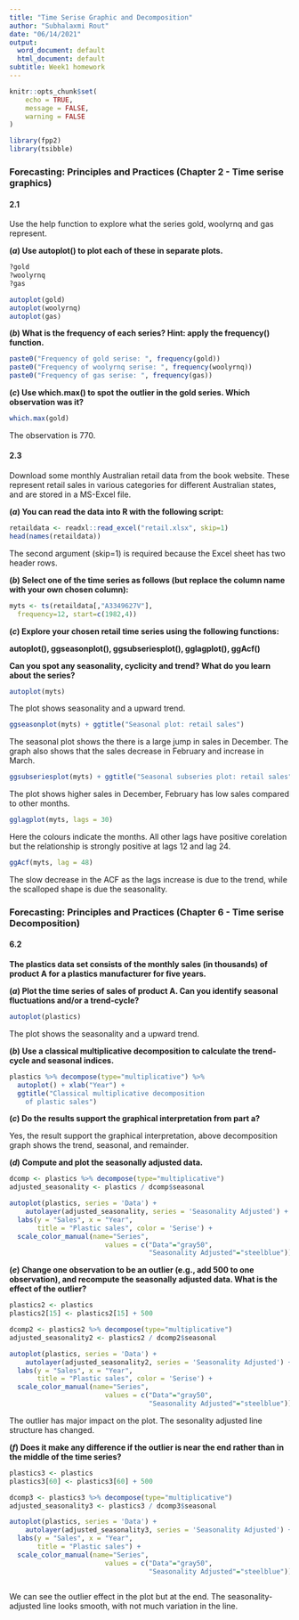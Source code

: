 ```yaml
---
title: "Time Serise Graphic and Decomposition"
author: "Subhalaxmi Rout"
date: "06/14/2021"
output:
  word_document: default
  html_document: default
subtitle: Week1 homework
---
```


```r
knitr::opts_chunk$set(
	echo = TRUE,
	message = FALSE,
	warning = FALSE
)
```

```r
library(fpp2)
library(tsibble)
```

### Forecasting: Principles and Practices (Chapter 2 - Time serise graphics)

#### 2.1

Use the help function to explore what the series gold, woolyrnq and gas represent.

**$(a)$ Use autoplot() to plot each of these in separate plots.**

```r
?gold
?woolyrnq
?gas
```

```r
autoplot(gold)
autoplot(woolyrnq)
autoplot(gas)
```

**$(b)$ What is the frequency of each series? Hint: apply the frequency() function.**

```r
paste0("Frequency of gold serise: ", frequency(gold)) 
paste0("Frequency of woolyrnq serise: ", frequency(woolyrnq))
paste0("Frequency of gas serise: ", frequency(gas))
```


**$(c)$ Use which.max() to spot the outlier in the gold series. Which observation was it?**

```r
which.max(gold)
```

The observation is 770. 

#### 2.3

Download some monthly Australian retail data from the book website. These represent retail sales in various categories for different Australian states, and are stored in a MS-Excel file.

**$(a)$ You can read the data into R with the following script:**

```r
retaildata <- readxl::read_excel("retail.xlsx", skip=1)
head(names(retaildata))
```

The second argument (skip=1) is required because the Excel sheet has two header rows.

**$(b)$ Select one of the time series as follows (but replace the column name with your own chosen column):**

```r
myts <- ts(retaildata[,"A3349627V"],
  frequency=12, start=c(1982,4))

```

**$(c)$ Explore your chosen retail time series using the following functions:**

**autoplot(), ggseasonplot(), ggsubseriesplot(), gglagplot(), ggAcf()**

**Can you spot any seasonality, cyclicity and trend? What do you learn about the series?**

```r
autoplot(myts)
```

The plot shows seasonality and a upward trend.

```r
ggseasonplot(myts) + ggtitle("Seasonal plot: retail sales")
```

The seasonal plot shows the there is a large jump in sales in December. The graph also shows that the sales decrease in February and increase in March.

```r
ggsubseriesplot(myts) + ggtitle("Seasonal subseries plot: retail sales")
```

The plot shows higher sales in December, February has low sales compared to other months. 

```r
gglagplot(myts, lags = 30)
```

Here the colours indicate the months. All other lags have positive corelation but the relationship is strongly positive at lags 12 and lag 24.

```r
ggAcf(myts, lag = 48) 
```

The slow decrease in the ACF as the lags increase is due to the trend, while the scalloped shape is due the seasonality. 

### Forecasting: Principles and Practices (Chapter 6 - Time serise Decomposition)

#### 6.2

**The plastics data set consists of the monthly sales (in thousands) of product A for a plastics manufacturer for five years.**

**$(a)$ Plot the time series of sales of product A. Can you identify seasonal fluctuations and/or a trend-cycle?**

```r
autoplot(plastics)
```

The plot shows the seasonality and a upward trend. 

**$(b)$ Use a classical multiplicative decomposition to calculate the trend-cycle and seasonal indices.**

```r
plastics %>% decompose(type="multiplicative") %>%
  autoplot() + xlab("Year") +
  ggtitle("Classical multiplicative decomposition
    of plastic sales")
```

**$(c)$ Do the results support the graphical interpretation from part a?**

Yes, the result support the graphical interpretation, above decomposition graph shows the trend, seasonal, and remainder. 

**$(d)$ Compute and plot the seasonally adjusted data.**

```r
dcomp <- plastics %>% decompose(type="multiplicative")
adjusted_seasonality <- plastics / dcomp$seasonal

autoplot(plastics, series = 'Data') +
    autolayer(adjusted_seasonality, series = 'Seasonality Adjusted') +
  labs(y = "Sales", x = "Year", 
       title = "Plastic sales", color = 'Serise') +
  scale_color_manual(name="Series", 
                        values = c("Data"="gray50", 
                                   "Seasonality Adjusted"="steelblue"))
```

**$(e)$ Change one observation to be an outlier (e.g., add 500 to one observation), and recompute the seasonally adjusted data. What is the effect of the outlier?**

```r
plastics2 <- plastics
plastics2[15] <- plastics2[15] + 500

dcomp2 <- plastics2 %>% decompose(type="multiplicative")
adjusted_seasonality2 <- plastics2 / dcomp2$seasonal

autoplot(plastics, series = 'Data') +
    autolayer(adjusted_seasonality2, series = 'Seasonality Adjusted') +
  labs(y = "Sales", x = "Year", 
       title = "Plastic sales", color = 'Serise') +
  scale_color_manual(name="Series", 
                        values = c("Data"="gray50", 
                                   "Seasonality Adjusted"="steelblue"))
```

The outlier has major impact on the plot. The sesonality adjusted line structure has changed.  

**$(f)$ Does it make any difference if the outlier is near the end rather than in the middle of the time series?**

```r
plastics3 <- plastics
plastics3[60] <- plastics3[60] + 500

dcomp3 <- plastics3 %>% decompose(type="multiplicative")
adjusted_seasonality3 <- plastics3 / dcomp3$seasonal

autoplot(plastics, series = 'Data') +
    autolayer(adjusted_seasonality3, series = 'Seasonality Adjusted') +
  labs(y = "Sales", x = "Year", 
       title = "Plastic sales") +
  scale_color_manual(name="Series", 
                        values = c("Data"="gray50", 
                                   "Seasonality Adjusted"="steelblue"))
  
```

We can see the outlier effect in the plot but at the end. The seasonality-adjusted line looks smooth, with not much variation in the line. 

